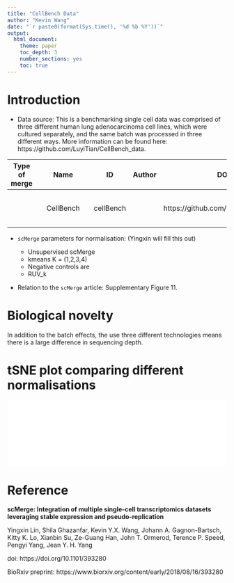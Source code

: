 ```yaml
---
title: "CellBench Data"
author: "Kevin Wang"
date: "`r paste0(format(Sys.time(), '%d %b %Y'))`"
output: 
  html_document:
    theme: paper
    toc_depth: 3
    number_sections: yes
    toc: true
---
```



# Introduction 

+ Data source: This is a benchmarking single cell data was comprised of three different human lung adenocarcinoma cell lines, which were cultured separately, and the same batch was processed in three different ways. More information can be found here: https://github.com/LuyiTian/CellBench_data. 



| Type of merge |   | Name      |   | ID        | Author | DOI or URL                                 | Protocol                         | Organism | Tissue                    | # of cell types | # of cells | # of batches     |
|---------------|---|-----------|---|-----------|--------|--------------------------------------------|----------------------------------|----------|---------------------------|-----------------|------------|------------------|
|               |   | CellBench |   | cellBench |        | https://github.com/LuyiTian/CellBench_data | Cel-seq2, Drop-seq, 10x Chromium | Human    | Adenocarcinoma cell lines | 3               | NA         | 3 per cell types |



+ `scMerge` parameters for normalisation: (Yingxin will fill this out)

    - Unsupervised scMerge
    - kmeans K = (1,2,3,4)
    - Negative controls are
    - RUV_k
    
    
+ Relation to the `scMerge` article: Supplementary Figure 11.


# Biological novelty

In addition to the batch effects, the use three different technologies means there is a large difference in sequencing depth. 


# tSNE plot comparing different normalisations

![](FigS11_v1.pdf){width=100%}


# Reference

**scMerge: Integration of multiple single-cell transcriptomics datasets leveraging stable expression and pseudo-replication**

Yingxin Lin, Shila Ghazanfar, Kevin Y.X. Wang, Johann A. Gagnon-Bartsch, Kitty K. Lo, Xianbin Su, Ze-Guang Han, John T. Ormerod, Terence P. Speed, Pengyi Yang, Jean Y. H. Yang

doi: https://doi.org/10.1101/393280

BioRxiv preprint: https://www.biorxiv.org/content/early/2018/08/16/393280
